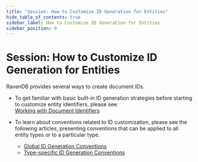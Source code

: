 ```yaml
---
title: "Session: How to Customize ID Generation for Entities"
hide_table_of_contents: true
sidebar_label: How to Customize ID Generation for Entities
sidebar_position: 0
---
```



# Session: How to Customize ID Generation for Entities
<Admonition type="note" title="">

RavenDB provides several ways to create document IDs.  

- To get familiar with basic built-in ID generation strategies 
  before starting to customize entity identifiers, please see:  
  [Working with Document Identifiers](../../../client-api/document-identifiers/working-with-document-identifiers.mdx)  

- To learn about conventions related to ID customization, please see 
  the following articles, presenting conventions that can be applied 
  to all entity types or to a particular type.  
   - [Global ID Generation Conventions](../../../client-api/configuration/identifier-generation/global.mdx)  
   - [Type-specific ID Generation Conventions](../../../client-api/configuration/identifier-generation/type-specific.mdx)  

</Admonition>

